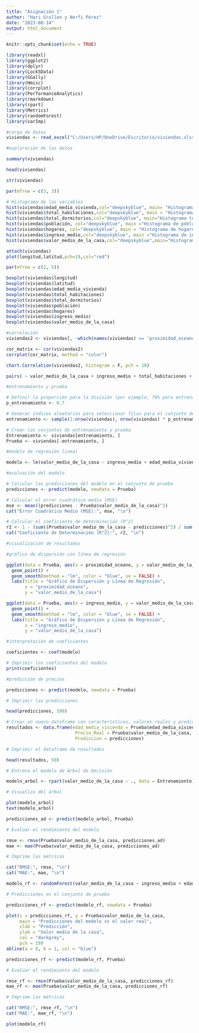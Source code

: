 ---
title: "Asignación 1"
author: "Hari Grullon y Nerfi Pérez"
date: "2023-08-14"
output: html_document
---

```{r setup, include=FALSE}
knitr::opts_chunk$set(echo = TRUE)
```

```{r paquetes, message=FALSE, warning=FALSE}
library(readxl)
library(ggplot2)
library(dplyr)
library(Lock5Data)
library(GGally)
library(Hmisc)
library(corrplot)
library(PerformanceAnalytics)
library(rmarkdown)
library(rpart)
library(Metrics)
library(randomForest)
library(varImp)
```

```{r data}
#carga de datos
viviendas <- read_excel("C:/Users/HP/OneDrive/Escritorio/viviendas.xlsx")
```

```{r exploración}
#exploración de los datos

summary(viviendas)

head(viviendas)

str(viviendas)
```

```{r visualización}
par(mfrow = c(3, 3))

# Histograma de las variables
hist(viviendas$edad_media_vivienda,col="deepskyblue", main= "Histograma edad media de la vivienda", ylab = "Frecuecia")
hist(viviendas$total_habitaciones,col="deepskyblue", main = "Histograma total de habitaciones", ylab = "Frecuecia")
hist(viviendas$total_dormitorios,col="deepskyblue", main="Histograma total de dormitorios", ylab = "Frecuecia")
hist(viviendas$población, col="deepskyblue", main ="Histograma de población", ylab = "Frecuecia")
hist(viviendas$hogares, col="deepskyblue", main = "Histograma de hogares", ylab = "Frecuecia")
hist(viviendas$ingreso_medio,col="deepskyblue", main ="Histograma de ingreso medio", ylab = "Frecuecia")
hist(viviendas$valor_medio_de_la_casa,col="deepskyblue",main="Histograma valor medio de la casa", ylab = "Frecuecia")

```
```{r message=FALSE, warning=FALSE}
attach(viviendas)
plot(longitud,latitud,pch=19,col="red")
```

```{r boxplot}
par(mfrow = c(2, 5))

boxplot(viviendas$longitud)
boxplot(viviendas$latitud)
boxplot(viviendas$edad_media_vivienda)
boxplot(viviendas$total_habitaciones)
boxplot(viviendas$total_dormitorios)
boxplot(viviendas$población)
boxplot(viviendas$hogares)
boxplot(viviendas$ingreso_medio)
boxplot(viviendas$valor_medio_de_la_casa)
```


```{r correlación, message=FALSE, warning=FALSE}

#correlación
viviendas2 <- viviendas[, -which(names(viviendas) == 'proximidad_oceano')]

cor_matrix <- cor(viviendas2)
corrplot(cor_matrix, method = "color")

chart.Correlation(viviendas2, histogram = F, pch = 10)

```

```{r pairs, message=FALSE, warning=FALSE}
pairs( ~ valor_medio_de_la_casa + ingreso_medio + total_habitaciones + edad_media_vivienda , datos = viviendas2 ) 
```


```{r dividir datos}
#entrenamiento y prueba

# Definir la proporción para la división (por ejemplo, 70% para entrenamiento y 30% para prueba)
p_entrenamiento <- 0.7

# Generar índices aleatorios para seleccionar filas para el conjunto de entrenamiento
entrenamiento <- sample(1:nrow(viviendas), nrow(viviendas) * p_entrenamiento)

# Crear los conjuntos de entrenamiento y prueba
Entrenamiento <- viviendas[entrenamiento, ]
Prueba <- viviendas[-entrenamiento, ]

```

```{r modelo}
#modelo de regresión lineal

modelo <- lm(valor_medio_de_la_casa ~ ingreso_medio + edad_media_vivienda, data = Entrenamiento)

```

```{r evaluacion del modelo}
#evaluación del modelo

# Calcular las predicciones del modelo en el conjunto de prueba
predicciones <- predict(modelo, newdata = Prueba)

# Calcular el error cuadrático medio (MSE)
mse <- mean((predicciones - Prueba$valor_medio_de_la_casa)^2)
cat("Error Cuadrático Medio (MSE):", mse, "\n")

# Calcular el coeficiente de determinación (R^2)
r2 <- 1 - (sum((Prueba$valor_medio_de_la_casa - predicciones)^2) / sum((Prueba$valor_medio_de_la_casa - mean(Prueba$valor_medio_de_la_casa))^2))
cat("Coeficiente de Determinación (R^2):", r2, "\n")

```
```{r visualización de resultados}
#visualización de resultados

#gráfico de dispersión con línea de regresión

ggplot(data = Prueba, aes(x = proximidad_oceano, y = valor_medio_de_la_casa)) +
  geom_point() +                        
  geom_smooth(method = "lm", color = "blue", se = FALSE) +  
  labs(title = "Gráfico de Dispersión y Línea de Regresión",
       x = "proximidad_oceano",
       y = "valor_medio_de_la_casa")

ggplot(data = Prueba, aes(x = ingreso_medio, y = valor_medio_de_la_casa)) +
  geom_point() +                        
  geom_smooth(method = "lm", color = "blue", se = FALSE) +  
  labs(title = "Gráfico de Dispersión y Línea de Regresión",
       x = "ingreso_medio",
       y = "valor_medio_de_la_casa")
```
```{r interpretación de coeficientes}
#interpretación de coeficientes

coeficientes <- coef(modelo)

# Imprimir los coeficientes del modelo
print(coeficientes)

```

```{r predicción de precios}
#predicción de precios

predicciones <- predict(modelo, newdata = Prueba)

# Imprimir las predicciones

head(predicciones, 100)

# Crear un nuevo dataframe con características, valores reales y predicciones
resultados <- data.frame(edad_media_vivienda = Prueba$edad_media_vivienda,
                          Precio_Real = Prueba$valor_medio_de_la_casa,
                          Prediccion = predicciones)

# Imprimir el dataframe de resultados

head(resultados, 50)

```

```{r Moldelo arbol de decision}

# Entrena el modelo de Árbol de Decisión

modelo_arbol <- rpart(valor_medio_de_la_casa ~ ., data = Entrenamiento)

```

```{r Visualiza del árbol}
# Visualiza del árbol 

plot(modelo_arbol)
text(modelo_arbol)

```
```{r Evaluación del modelo: Arboles de Decisiones}

predicciones_ad <- predict(modelo_arbol, Prueba)

# Evalúar el rendimiento del modelo

rmse <- rmse(Prueba$valor_medio_de_la_casa, predicciones_ad)
mae <- mae(Prueba$valor_medio_de_la_casa, predicciones_ad)

# Imprime las métricas

cat("RMSE:", rmse, "\n")
cat("MAE:", mae, "\n")

```
```{r Modelo Random Forest}

modelo_rf <- randomForest(valor_medio_de_la_casa ~ ingreso_medio + edad_media_vivienda, data = Entrenamiento, ntree = 100)

```

```{r Predicciones del modelo}

# Predicciones en el conjunto de prueba

predicciones_rf <- predict(modelo_rf, newdata = Prueba)

plot(x = predicciones_rf, y = Prueba$valor_medio_de_la_casa, 
     main = "Predicciones del modelo vs el valor real", 
     xlab = "Predicción",
     ylab = "Valor medio de la casa",
     col = "darkgrey", 
     pch = 19)
abline(a = 0, b = 1, col = "blue")

```

```{r Evaluación del modelo: Random forests}

predicciones_rf <- predict(modelo_rf, Prueba)

# Evalúar el rendimiento del modelo

rmse_rf <- rmse(Prueba$valor_medio_de_la_casa, predicciones_rf)
mae_rf <- mae(Prueba$valor_medio_de_la_casa, predicciones_rf)

# Imprime las métricas

cat("RMSE:", rmse_rf, "\n")
cat("MAE:", mae_rf, "\n")

plot(modelo_rf)
```




